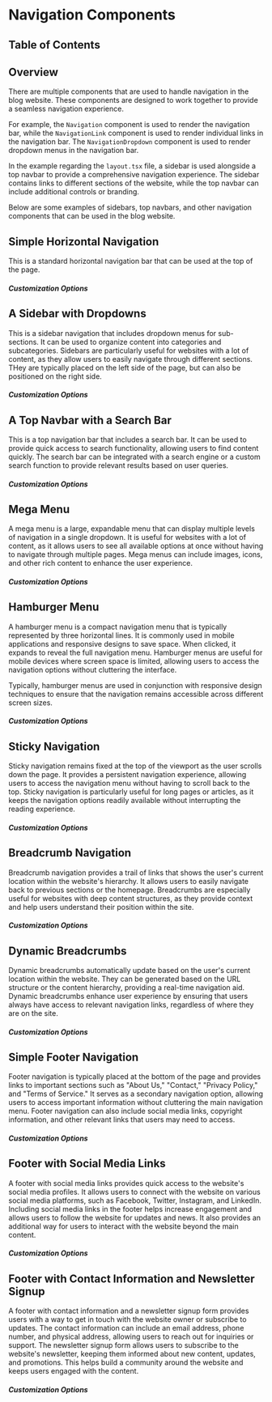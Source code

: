 
# Navigation Components

## Table of Contents

## Overview

There are multiple components that are used to handle navigation in the blog website. These components are designed to work together to provide a seamless navigation experience.

For example, the `Navigation` component is used to render the navigation bar, while the `NavigationLink` component is used to render individual links in the navigation bar. The `NavigationDropdown` component is used to render dropdown menus in the navigation bar.

In the example regarding the `layout.tsx` file, a sidebar is used alongside a top navbar to provide a comprehensive navigation experience. The sidebar contains links to different sections of the website, while the top navbar can include additional controls or branding.

Below are some examples of sidebars, top navbars, and other navigation components that can be used in the blog website.

<BackToTop />

## Simple Horizontal Navigation

This is a standard horizontal navigation bar that can be used at the top of the page.

##### Customization Options

<BackToTop />

## A Sidebar with Dropdowns

This is a sidebar navigation that includes dropdown menus for sub-sections. It can be used to organize content into categories and subcategories. Sidebars are particularly useful for websites with a lot of content, as they allow users to easily navigate through different sections. THey are typically placed on the left side of the page, but can also be positioned on the right side.

##### Customization Options

<BackToTop />

## A Top Navbar with a Search Bar

This is a top navigation bar that includes a search bar. It can be used to provide quick access to search functionality, allowing users to find content quickly. The search bar can be integrated with a search engine or a custom search function to provide relevant results based on user queries.

##### Customization Options

<BackToTop />

## Mega Menu

A mega menu is a large, expandable menu that can display multiple levels of navigation in a single dropdown. It is useful for websites with a lot of content, as it allows users to see all available options at once without having to navigate through multiple pages. Mega menus can include images, icons, and other rich content to enhance the user experience.

##### Customization Options

<BackToTop />

## Hamburger Menu

A hamburger menu is a compact navigation menu that is typically represented by three horizontal lines. It is commonly used in mobile applications and responsive designs to save space. When clicked, it expands to reveal the full navigation menu. Hamburger menus are useful for mobile devices where screen space is limited, allowing users to access the navigation options without cluttering the interface.

Typically, hamburger menus are used in conjunction with responsive design techniques to ensure that the navigation remains accessible across different screen sizes.

##### Customization Options

<BackToTop />

## Sticky Navigation

Sticky navigation remains fixed at the top of the viewport as the user scrolls down the page. It provides a persistent navigation experience, allowing users to access the navigation menu without having to scroll back to the top. Sticky navigation is particularly useful for long pages or articles, as it keeps the navigation options readily available without interrupting the reading experience.

##### Customization Options

<BackToTop />

## Breadcrumb Navigation

Breadcrumb navigation provides a trail of links that shows the user's current location within the website's hierarchy. It allows users to easily navigate back to previous sections or the homepage. Breadcrumbs are especially useful for websites with deep content structures, as they provide context and help users understand their position within the site.

##### Customization Options

<BackToTop />

## Dynamic Breadcrumbs

Dynamic breadcrumbs automatically update based on the user's current location within the website. They can be generated based on the URL structure or the content hierarchy, providing a real-time navigation aid. Dynamic breadcrumbs enhance user experience by ensuring that users always have access to relevant navigation links, regardless of where they are on the site.

##### Customization Options

<BackToTop />

## Simple Footer Navigation

Footer navigation is typically placed at the bottom of the page and provides links to important sections such as "About Us," "Contact," "Privacy Policy," and "Terms of Service." It serves as a secondary navigation option, allowing users to access important information without cluttering the main navigation menu. Footer navigation can also include social media links, copyright information, and other relevant links that users may need to access.

##### Customization Options

<BackToTop />

## Footer with Social Media Links

A footer with social media links provides quick access to the website's social media profiles. It allows users to connect with the website on various social media platforms, such as Facebook, Twitter, Instagram, and LinkedIn. Including social media links in the footer helps increase engagement and allows users to follow the website for updates and news. It also provides an additional way for users to interact with the website beyond the main content.

##### Customization Options

<BackToTop />

## Footer with Contact Information and Newsletter Signup

A footer with contact information and a newsletter signup form provides users with a way to get in touch with the website owner or subscribe to updates. The contact information can include an email address, phone number, and physical address, allowing users to reach out for inquiries or support. The newsletter signup form allows users to subscribe to the website's newsletter, keeping them informed about new content, updates, and promotions. This helps build a community around the website and keeps users engaged with the content.

##### Customization Options

<BackToTop />
